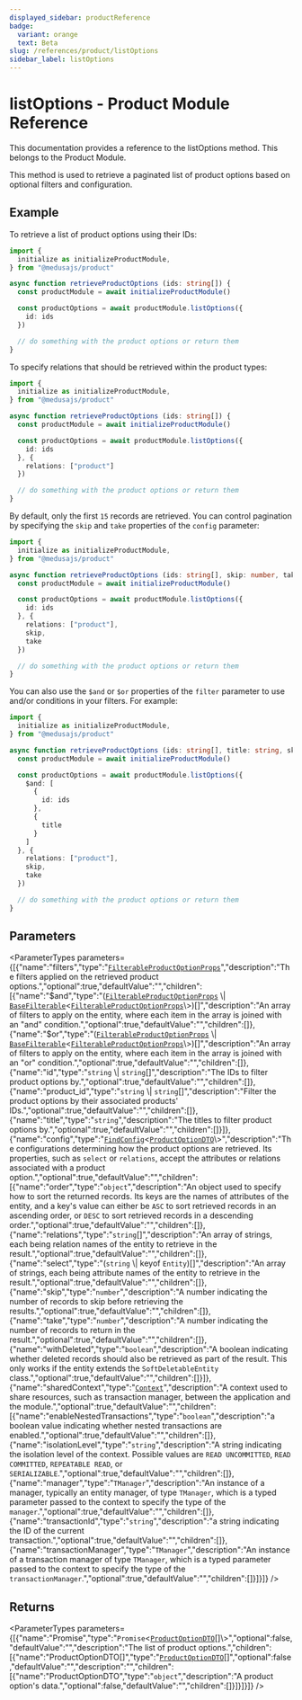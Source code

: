 ```yaml
---
displayed_sidebar: productReference
badge:
  variant: orange
  text: Beta
slug: /references/product/listOptions
sidebar_label: listOptions
---
```



# listOptions - Product Module Reference

This documentation provides a reference to the listOptions method. This belongs to the Product Module.

This method is used to retrieve a paginated list of product options based on optional filters and configuration.

## Example

To retrieve a list of product options using their IDs:

```ts
import { 
  initialize as initializeProductModule,
} from "@medusajs/product"

async function retrieveProductOptions (ids: string[]) {
  const productModule = await initializeProductModule()

  const productOptions = await productModule.listOptions({
    id: ids
  })

  // do something with the product options or return them
}
```

To specify relations that should be retrieved within the product types:

```ts
import { 
  initialize as initializeProductModule,
} from "@medusajs/product"

async function retrieveProductOptions (ids: string[]) {
  const productModule = await initializeProductModule()

  const productOptions = await productModule.listOptions({
    id: ids
  }, {
    relations: ["product"]
  })

  // do something with the product options or return them
}
```

By default, only the first `15` records are retrieved. You can control pagination by specifying the `skip` and `take` properties of the `config` parameter:

```ts
import { 
  initialize as initializeProductModule,
} from "@medusajs/product"

async function retrieveProductOptions (ids: string[], skip: number, take: number) {
  const productModule = await initializeProductModule()

  const productOptions = await productModule.listOptions({
    id: ids
  }, {
    relations: ["product"],
    skip,
    take
  })

  // do something with the product options or return them
}
```

You can also use the `$and` or `$or` properties of the `filter` parameter to use and/or conditions in your filters. For example:

```ts
import { 
  initialize as initializeProductModule,
} from "@medusajs/product"

async function retrieveProductOptions (ids: string[], title: string, skip: number, take: number) {
  const productModule = await initializeProductModule()

  const productOptions = await productModule.listOptions({
    $and: [
      {
        id: ids
      },
      {
        title
      }
    ]
  }, {
    relations: ["product"],
    skip,
    take
  })

  // do something with the product options or return them
}
```

## Parameters

<ParameterTypes parameters={[{"name":"filters","type":"[`FilterableProductOptionProps`](../../interfaces/FilterableProductOptionProps.mdx)","description":"The filters applied on the retrieved product options.","optional":true,"defaultValue":"","children":[{"name":"$and","type":"([`FilterableProductOptionProps`](../../interfaces/FilterableProductOptionProps.mdx) \\| [`BaseFilterable`](../../interfaces/BaseFilterable.mdx)<[`FilterableProductOptionProps`](../../interfaces/FilterableProductOptionProps.mdx)\\>)[]","description":"An array of filters to apply on the entity, where each item in the array is joined with an \"and\" condition.","optional":true,"defaultValue":"","children":[]},{"name":"$or","type":"([`FilterableProductOptionProps`](../../interfaces/FilterableProductOptionProps.mdx) \\| [`BaseFilterable`](../../interfaces/BaseFilterable.mdx)<[`FilterableProductOptionProps`](../../interfaces/FilterableProductOptionProps.mdx)\\>)[]","description":"An array of filters to apply on the entity, where each item in the array is joined with an \"or\" condition.","optional":true,"defaultValue":"","children":[]},{"name":"id","type":"`string` \\| `string`[]","description":"The IDs to filter product options by.","optional":true,"defaultValue":"","children":[]},{"name":"product_id","type":"`string` \\| `string`[]","description":"Filter the product options by their associated products' IDs.","optional":true,"defaultValue":"","children":[]},{"name":"title","type":"`string`","description":"The titles to filter product options by.","optional":true,"defaultValue":"","children":[]}]},{"name":"config","type":"[`FindConfig`](../../interfaces/FindConfig.mdx)<[`ProductOptionDTO`](../../interfaces/ProductOptionDTO.mdx)\\>","description":"The configurations determining how the product options are retrieved. Its properties, such as `select` or `relations`, accept the attributes or relations associated with a product option.","optional":true,"defaultValue":"","children":[{"name":"order","type":"`object`","description":"An object used to specify how to sort the returned records. Its keys are the names of attributes of the entity, and a key's value can either be `ASC` to sort retrieved records in an ascending order, or `DESC` to sort retrieved records in a descending order.","optional":true,"defaultValue":"","children":[]},{"name":"relations","type":"`string`[]","description":"An array of strings, each being relation names of the entity to retrieve in the result.","optional":true,"defaultValue":"","children":[]},{"name":"select","type":"(`string` \\| keyof `Entity`)[]","description":"An array of strings, each being attribute names of the entity to retrieve in the result.","optional":true,"defaultValue":"","children":[]},{"name":"skip","type":"`number`","description":"A number indicating the number of records to skip before retrieving the results.","optional":true,"defaultValue":"","children":[]},{"name":"take","type":"`number`","description":"A number indicating the number of records to return in the result.","optional":true,"defaultValue":"","children":[]},{"name":"withDeleted","type":"`boolean`","description":"A boolean indicating whether deleted records should also be retrieved as part of the result. This only works if the entity extends the `SoftDeletableEntity` class.","optional":true,"defaultValue":"","children":[]}]},{"name":"sharedContext","type":"[`Context`](../../interfaces/Context.mdx)","description":"A context used to share resources, such as transaction manager, between the application and the module.","optional":true,"defaultValue":"","children":[{"name":"enableNestedTransactions","type":"`boolean`","description":"a boolean value indicating whether nested transactions are enabled.","optional":true,"defaultValue":"","children":[]},{"name":"isolationLevel","type":"`string`","description":"A string indicating the isolation level of the context. Possible values are `READ UNCOMMITTED`, `READ COMMITTED`, `REPEATABLE READ`, or `SERIALIZABLE`.","optional":true,"defaultValue":"","children":[]},{"name":"manager","type":"`TManager`","description":"An instance of a manager, typically an entity manager, of type `TManager`, which is a typed parameter passed to the context to specify the type of the `manager`.","optional":true,"defaultValue":"","children":[]},{"name":"transactionId","type":"`string`","description":"a string indicating the ID of the current transaction.","optional":true,"defaultValue":"","children":[]},{"name":"transactionManager","type":"`TManager`","description":"An instance of a transaction manager of type `TManager`, which is a typed parameter passed to the context to specify the type of the `transactionManager`.","optional":true,"defaultValue":"","children":[]}]}]} />

## Returns

<ParameterTypes parameters={[{"name":"Promise","type":"`Promise`<[`ProductOptionDTO`](../../interfaces/ProductOptionDTO.mdx)[]\\>","optional":false,"defaultValue":"","description":"The list of product options.","children":[{"name":"ProductOptionDTO[]","type":"[`ProductOptionDTO`](../../interfaces/ProductOptionDTO.mdx)[]","optional":false,"defaultValue":"","description":"","children":[{"name":"ProductOptionDTO","type":"`object`","description":"A product option's data.","optional":false,"defaultValue":"","children":[]}]}]}]} />

